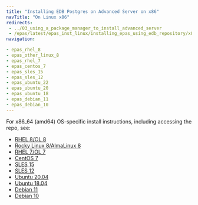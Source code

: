 ```yaml
---
title: "Installing EDB Postgres on Advanced Server on x86"
navTitle: "On Linux x86"
redirects:
 - ../03_using_a_package_manager_to_install_advanced_server
 - /epas/latest/epas_inst_linux/installing_epas_using_edb_repository/x86_amd64/
navigation:

- epas_rhel_8
- epas_other_linux_8
- epas_rhel_7
- epas_centos_7
- epas_sles_15
- epas_sles_12
- epas_ubuntu_22
- epas_ubuntu_20
- epas_ubuntu_18
- epas_debian_11
- epas_debian_10
---
```



For x86_64 (amd64) OS-specific install instructions, including accessing the repo, see:


- [RHEL 8/OL 8](epas_rhel_8)
- [Rocky Linux 8/AlmaLinux 8](epas_other_linux_8)
- [RHEL 7/OL 7](epas_rhel_7)
- [CentOS 7](epas_centos_7)
- [SLES 15](epas_sles_15)
- [SLES 12](epas_sles_12)
- [Ubuntu 20.04](epas_ubuntu_20)
- [Ubuntu 18.04](epas_ubuntu_18)
- [Debian 11](epas_debian_11)
- [Debian 10](epas_debian_10)

